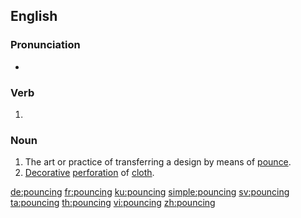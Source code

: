 ==English==

===Pronunciation===
* {{IPA|/ˈpaʊnsɪŋ/|lang=en}}

===Verb===
{{head|en|present participle}}

# {{present participle of|pounce|lang=en|nocat=1}}

===Noun===
{{en-noun}}

# The art or practice of transferring a design by means of [[pounce]].
# [[decorative|Decorative]] [[perforation]] of [[cloth]].

[[de:pouncing]]
[[fr:pouncing]]
[[ku:pouncing]]
[[simple:pouncing]]
[[sv:pouncing]]
[[ta:pouncing]]
[[th:pouncing]]
[[vi:pouncing]]
[[zh:pouncing]]